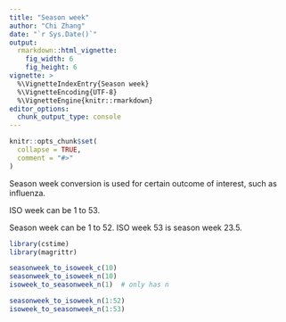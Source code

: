 ```yaml
---
title: "Season week"
author: "Chi Zhang"
date: "`r Sys.Date()`"
output:
  rmarkdown::html_vignette:
    fig_width: 6
    fig_height: 6
vignette: >
  %\VignetteIndexEntry{Season week}
  %\VignetteEncoding{UTF-8}
  %\VignetteEngine{knitr::rmarkdown}
editor_options: 
  chunk_output_type: console
---
```


```r
knitr::opts_chunk$set(
  collapse = TRUE,
  comment = "#>"
)
```


Season week conversion is used for certain outcome of interest, such as influenza.

ISO week can be 1 to 53. 

Season week can be 1 to 52. ISO week 53 is season week 23.5.

```r
library(cstime)
library(magrittr)
```




```r
seasonweek_to_isoweek_c(10)
seasonweek_to_isoweek_n(10)
isoweek_to_seasonweek_n(1)  # only has n
```



```r
seasonweek_to_isoweek_n(1:52)
isoweek_to_seasonweek_n(1:53)  
```

